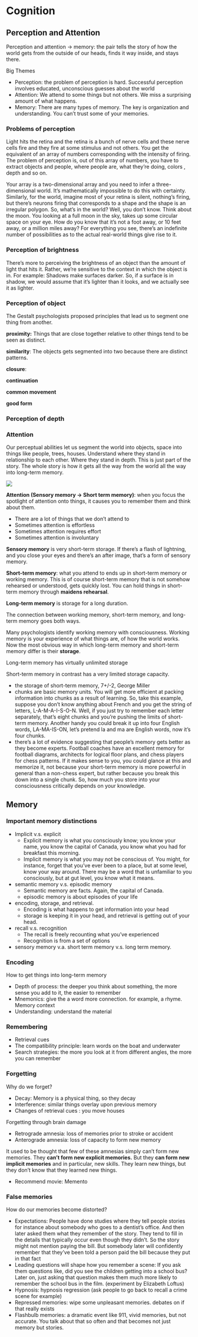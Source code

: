 # Cognition

## Perception and Attention

Perception and attention → memory: the pair tells the story of how the world gets from the outside of our heads, finds it way inside, and stays there.

Big Themes

- Perception: the problem of perception is hard. Successful perception involves educated, unconscious guesses about the world
- Attention: We attend to some things but not others. We miss a surprising amount of what happens.
- Memory: There are many types of memory. The key is organization and understanding. You can't trust some of your memories.

### Problems of perception

Light hits the retina and the retina is a bunch of nerve cells and these nerve cells fire and they fire at some stimulus and not others. You get the equivalent of an array of numbers corresponding with the intensity of firing. The problem of perception is, out of this array of numbers, you have to extract objects and people, where people are, what they're doing,  colors , depth and so on. 

Your array is a two-dimensional array and you need to infer a three-dimensional world. It's mathematically impossible to do this with certainty. Similarly, for the world, imagine most of your retina is silent, nothing's firing, but there's neurons firing that corresponds to a shape and the shape is an irregular polygon. So, what's in the world? Well, you don't know. Think about the moon. You looking at a full moon in the sky, takes up some circular space on your eye. How do you know that it's not a foot away, or 10 feet away, or a million miles away? For everything you see, there's an indefinite number of possibilities as to the actual real-world things give rise to it.

### Perception of brightness

There's more to perceiving the brightness of an object than the amount of light that hits it. Rather, we're sensitive to the context in which the object is in. For example: Shadows make surfaces darker. So, if a surface is in shadow, we would assume that it's lighter than it looks, and we actually see it as lighter.

### Perception of object

The Gestalt psychologists proposed principles that lead us to segment one thing from another. 

**proximity:** Things that are close together relative to other things tend to be seen as distinct. 

**similarity**:  The objects gets segmented into two because there are distinct patterns. 

**closure**: 

**continuation**

**common movement**

**good form**

### Perception of depth

### Attention

Our perceptual abilities let us segment the world into objects, space into things like people, trees, houses. Understand where they stand in relationship to each other. Where they stand in depth.  This is just part of the story. The whole story is how it gets all the way from the world all the way into long-term memory. 

![](images/memory.png)

**Attention (Sensory memory → Short term memory)**: when you focus the spotlight of attention onto things, it causes you to remember them and think about them.  

- There are a lot of things that we don't attend to
- Sometimes attention is effortless
- Sometimes attention requires effort
- Sometimes attention is involuntary

**Sensory memory** is very short-term storage. If there's a flash of lightning, and you close your eyes and there's an after image, that's a form of sensory memory.

**Short-term memory**: what you attend to ends up in short-term memory or working memory. This is of course short-term memory that is not somehow rehearsed or understood, gets quickly lost. You can hold things in short-term memory through **maidens rehearsal**.

**Long-term memory** is storage for a long duration. 

The connection between working memory, short-term memory, and long-term memory goes both ways.

Many psychologists identify working memory with consciousness. Working memory is your experience of what things are, of how the world works. Now the most obvious way in which long-term memory and short-term memory differ is their **storage**. 

Long-term memory has virtually unlimited storage

Short-term memory in contrast has a very limited storage capacity.

- the storage of short-term memory, 7+/-2, George Miller
- chunks are basic memory units. You will get more efficient at packing information into chunks as a result of learning. So, take this example, suppose you don't know anything about French and you get the string of letters, L-A-M-A-I-S-O-N. Well, if you just try to remember each letter separately, that's eight chunks and you're pushing the limits of short-term memory. Another handy you could break it up into four English words, LA-MA-IS-ON, let's pretend la and ma are English words, now it's four chunks.
- there's a lot of evidence suggesting that people's memory gets better as they become experts. Football coaches have an excellent memory for football diagrams, architects for logical floor plans, and chess players for chess patterns. If it makes sense to you, you could glance at this and memorize it, not because your short-term memory is more powerful in general than a non-chess expert, but rather because you break this down into a single chunk. So, how much you store into your consciousness critically depends on your knowledge.

## Memory

### Important memory distinctions

- Implicit v.s. explicit
    - Explicit memory is what you consciously know; you know your name, you know the capital of Canada, you know what you had for breakfast this morning.
    - Implicit memory is what you may not be conscious of. You might, for instance, forget that you've ever been to a place, but at some level, know your way around. There may be a word that is unfamiliar to you consciously, but at gut level, you know what it means.
- semantic memory v.s. episodic memory
    - Semantic memory are facts. Again, the capital of Canada.
    - episodic memory is about episodes of your life
- encoding, storage, and retrieval.
    - Encoding is what happens to get information into your head
    - storage is keeping it in your head, and retrieval is getting out of your head.
- recall v.s. recognition
    - The recall is freely recounting what you've experienced
    - Recognition is from a set of options
- sensory memory v.a. short term memory v.s. long term memory.

### Encoding

How to get things into long-term memory

- Depth of process: the deeper you think about something, the more sense you add to it, the easier to remember
- Mnemonics: give the a word more connection. for example, a rhyme.  Memory context
- Understanding: understand the material

### Remembering

- Retrieval cues
- The compatibility principle: learn words on the boat and underwater
- Search strategies: the more you look at it from different angles, the more you can remember

### Forgetting

Why do we forget?

- Decay: Memory is a physical thing, so they decay
- Interference: similar things overlay upon previous memory
- Changes of retrieval cues : you move houses

Forgetting through brain damage

- Retrograde amnesia: loss of memories prior to stroke or accident
- Anterograde amnesia: loss of capacity to form new memory

It used to be thought that few of these amnesias simply can't form new memories. They **can't form new explicit memories.** But they **can form new implicit memories** and in particular, new skills. They learn new things, but they don't know that they learned new things. 

- Recommend movie: Memento

### False memories

How do our memories become distorted?

- Expectations:  People have done studies where they tell people stories for instance about somebody who goes to a dentist's office. And then later asked them what they remember of the story. They tend to fill in the details that typically occur even though they didn't. So the story might not mention paying the bill. But somebody later will confidently remember that they've been told a person paid the bill because they put in that fact
- Leading questions will shape how you remember a scene: If you ask them questions like, did you see the children getting into a school bus? Later on, just asking that question makes them much more likely to remember the school bus in the film. (experiment by Elizabeth Loftus)
- Hypnosis: hypnosis regression (ask people to go back to recall a crime scene for example)
- Repressed memories: wipe some unpleasant memories. debates on if that really exists
- Flashbulb memories: a dramatic event like 911, vivid memories, but not accurate. You talk about that so often and that becomes not just memory but stories.
